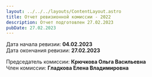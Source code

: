 ```yaml
---
layout: ../../../layouts/ContentLayout.astro
title: Отчет ревизионной комиссии - 2022
description: Отчет подготовлен 27.02.2023
pubDate: 27.02.2023
---
```


Дата начала ревизии: **04.02.2023**\
Дата окончания ревизии: **27.02.2023**

Председатель комиссии: **Крючкова Ольга Васильевна**\
Член комиссии: **Гладкова Елена Владимировна**

<PdfCard pdfUrl="/files/reports/revision-2022.pdf" />